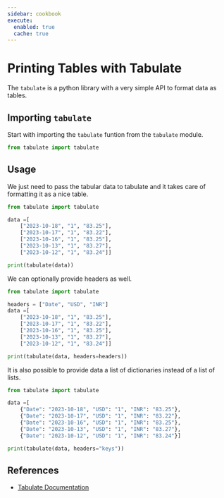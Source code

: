 ```yaml
---
sidebar: cookbook
execute:
  enabled: true
  cache: true
---
```


# Printing Tables with Tabulate

The `tabulate` is a python library with a very simple API to format data as tables.

## Importing `tabulate`

Start with importing the `tabulate` funtion from the `tabulate` module.

```python
from tabulate import tabulate
```

## Usage

We just need to pass the tabular data to tabulate and it takes care of formatting it as a nice table.

```python
from tabulate import tabulate

data =[
    ["2023-10-18", "1", "83.25"],
    ["2023-10-17", "1", "83.22"],
    ["2023-10-16", "1", "83.25"],
    ["2023-10-13", "1", "83.27"],
    ["2023-10-12", "1", "83.24"]]

print(tabulate(data))
```

We can optionally provide headers as well.

```python
from tabulate import tabulate

headers = ["Date", "USD", "INR"]
data =[
    ["2023-10-18", "1", "83.25"],
    ["2023-10-17", "1", "83.22"],
    ["2023-10-16", "1", "83.25"],
    ["2023-10-13", "1", "83.27"],
    ["2023-10-12", "1", "83.24"]]

print(tabulate(data, headers=headers))
```

It is also possible to provide data a list of dictionaries instead of a list of lists.


```python
from tabulate import tabulate

data =[
    {"Date": "2023-10-18", "USD": "1", "INR": "83.25"},
    {"Date": "2023-10-17", "USD": "1", "INR": "83.22"},
    {"Date": "2023-10-16", "USD": "1", "INR": "83.25"},
    {"Date": "2023-10-13", "USD": "1", "INR": "83.27"},
    {"Date": "2023-10-12", "USD": "1", "INR": "83.24"}]

print(tabulate(data, headers="keys"))
```

## References

* [Tabulate Documentation](https://pypi.org/project/tabulate/)

